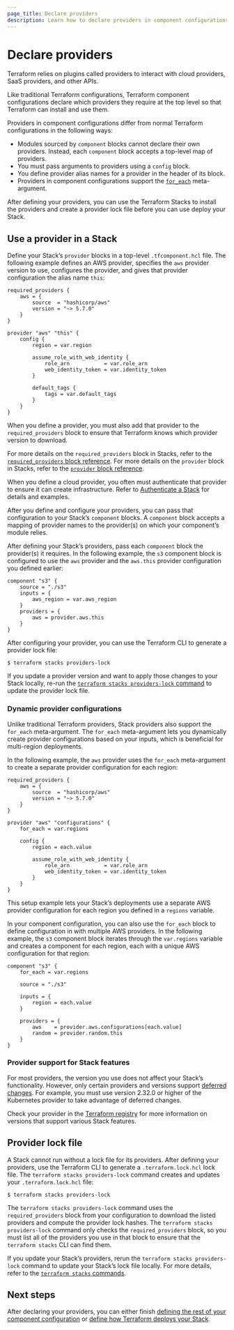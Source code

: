 ```yaml
---
page_title: Declare providers
description: Learn how to declare providers in component configurations.
---
```


# Declare providers

Terraform relies on plugins called providers to interact with cloud providers, SaaS providers, and other APIs.

Like traditional Terraform configurations, Terraform component configurations declare which providers they require at the top level so that Terraform can install and use them.

Providers in component configurations differ from normal Terraform configurations in the following ways:
- Modules sourced by `component` blocks cannot declare their own providers. Instead, each `component` block accepts a top-level map of providers.
- You must pass arguments to providers using a `config` block.
- You define provider alias names for a provider in the header of its block.
- Providers in component configurations support the [`for_each`](/terraform/language/block/stack/component_configuration/provider#for_each) meta-argument.

After defining your providers, you can use the Terraform Stacks  to install the providers and create a provider lock file before you can use deploy your Stack.

## Use a provider in a Stack

Define your Stack’s `provider` blocks in a top-level `.tfcomponent.hcl` file. The following example defines an AWS provider, specifies the `aws` provider version to use, configures the provider, and gives that provider configuration the alias name `this`:

<CodeBlockConfig filename="providers.tfcomponent.hcl">

```hcl
required_providers {
    aws = {
        source  = "hashicorp/aws"
        version = "~> 5.7.0"
    }
}

provider "aws" "this" {
    config {
        region = var.region

        assume_role_with_web_identity {
            role_arn           = var.role_arn
            web_identity_token = var.identity_token
        }

        default_tags {
            tags = var.default_tags
        }
    }
}
```

</CodeBlockConfig>

When you define a provider, you must also add that provider to the `required_providers` block to ensure that Terraform knows which provider version to download.

For more details on the `required_providers` block in Stacks, refer to the [`required_providers` block reference](/terraform/language/block/stack/component_configuration/required_providers). For more details on the `provider` block in Stacks, refer to the [`provider` block reference](/terraform/language/block/stack/component_configuration/provider).

When you define a cloud provider, you often must authenticate that provider to ensure it can create infrastructure. Refer to [Authenticate a Stack](/terraform/language/stacks/deploy/authenticate) for details and examples.

After you define and configure your providers, you can pass that configuration to your Stack’s `component` blocks. A `component` block accepts a mapping of provider names to the provider(s) on which your component’s module relies.

After defining your Stack’s providers, pass each `component` block the provider(s) it requires. In the following example, the `s3` component block is configured to use the `aws` provider and the `aws.this` provider configuration you defined earlier:

<CodeBlockConfig highlight="7" filename="components.tfcomponent.hcl">

```hcl
component "s3" {
    source = "./s3"
    inputs = {
        aws_region = var.aws_region
    }
    providers = {
        aws = provider.aws.this
    }
}
```

</CodeBlockConfig>

After configuring your provider, you can use the Terraform CLI to generate a provider lock file:

```shell
$ terraform stacks providers-lock
```

If you update a provider version and want to apply those changes to your Stack locally, re-run the [`terraform stacks providers-lock` command](terraform/cli/commands/stacks/providers-lock) to update the provider lock file.

### Dynamic provider configurations

Unlike traditional Terraform providers, Stack providers also support the `for_each` meta-argument. The `for_each` meta-argument lets you dynamically create provider configurations based on your inputs, which is beneficial for multi-region deployments.

In the following example, the `aws` provider uses the `for_each` meta-argument to create a separate provider configuration for each region:

<CodeBlockConfig highlight="9,12" filename="providers.tfcomponent.hcl">

```hcl
required_providers {
    aws = {
        source  = "hashicorp/aws"
        version = "~> 5.7.0"
    }
}

provider "aws" "configurations" {
    for_each = var.regions

    config {
        region = each.value

        assume_role_with_web_identity {
            role_arn           = var.role_arn
            web_identity_token = var.identity_token
        }
    }
}
```

</CodeBlockConfig>

This setup example lets your Stack’s deployments use a separate AWS provider configuration for each region you defined in a `regions` variable.

In your component configuration, you can also use the `for_each` block to define configuration in with multiple AWS providers. In the following example, the `s3` component block iterates through the `var.regions` variable and creates a component for each region, each with a unique AWS configuration for that region:

<CodeBlockConfig highlight="2,7,11" filename="components.tfcomponent.hcl">

```hcl
component "s3" {
    for_each = var.regions

    source = "./s3"

    inputs = {
        region = each.value
    }

    providers = {
        aws    = provider.aws.configurations[each.value]
        random = provider.random.this
    }
}
```

</CodeBlockConfig>


### Provider support for Stack features

For most providers, the version you use does not affect your Stack’s functionality. However, only certain providers and versions support [deferred changes](/terraform/cloud-docs/stacks/deploy/plans#deferred-changes). For example, you must use version 2.32.0 or higher of the Kubernetes provider to take advantage of deferred changes.

Check your provider in the [Terraform registry](https://registry.terraform.io/) for more information on versions that support various Stack features.

## Provider lock file

A Stack cannot run without a lock file for its providers. After defining your providers, use the Terraform CLI to generate a `.terraform.lock.hcl` lock file. The `terraform stacks providers-lock` command creates and updates your `.terraform.lock.hcl` file:

```shell-session
$ terraform stacks providers-lock
```

The `terraform stacks providers-lock` command uses the `required_providers` block from your configuration to download the listed providers and compute the provider lock hashes. The `terraform stacks providers-lock` command only checks the `required_providers` block, so you must list all of the providers you use in that block to ensure that the `terraform stacks` CLI can find them.

If you update your Stack’s providers, rerun the `terraform stacks providers-lock` command to update your Stack’s lock file locally. For more details, refer to the [`terraform stacks` commands](/terraform/cli/commands/stacks).

## Next steps

After declaring your providers, you can either finish [defining the rest of your component configuration](/terraform/language/stacks/component/config) or [define how Terraform deploys your Stack](/terraform/language/stacks/deploy/config).
